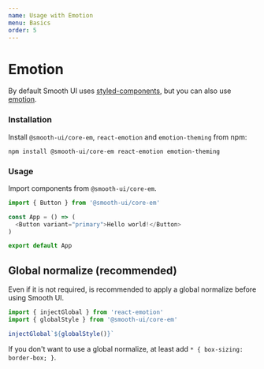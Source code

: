 ```yaml
---
name: Usage with Emotion
menu: Basics
order: 5
---
```


# Emotion

By default Smooth UI uses [styled-components](http://styled-components.com/), but you can also use [emotion](https://emotion.sh/).

### Installation

Install `@smooth-ui/core-em`, `react-emotion` and `emotion-theming` from npm:

`npm install @smooth-ui/core-em react-emotion emotion-theming`

### Usage

Import components from `@smooth-ui/core-em`.

```js
import { Button } from '@smooth-ui/core-em'

const App = () => (
  <Button variant="primary">Hello world!</Button>
)

export default App
```

## Global normalize (recommended)

Even if it is not required, is recommended to apply a global normalize before using Smooth UI.

```js
import { injectGlobal } from 'react-emotion'
import { globalStyle } from '@smooth-ui/core-em'

injectGlobal`${globalStyle()}`
```

If you don't want to use a global normalize, at least add `* { box-sizing: border-box; }`.
